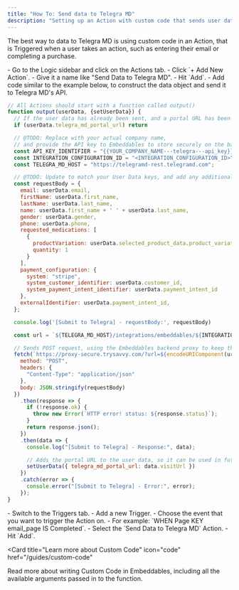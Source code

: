 ```yaml
---
title: "How To: Send data to Telegra MD"
description: "Setting up an Action with custom code that sends user data to Telegra MD's API"
---
```


The best way to data to Telegra MD is using custom code in an Action, that is Triggered when a user takes an action, such as entering their email or completing a purchase.

<Steps>
  <Step title="Create a custom code Action">
    - Go to the Logic sidebar and click on the Actions tab.
    - Click `+ Add New Action`.
    - Give it a name like "Send Data to Telegra MD".
    - Hit `Add`.
  </Step>
  <Step title="Write your custom code">
    - Add code similar to the example below, to construct the data object and send it to Telegra MD's API.

```js
// All Actions should start with a function called output()
function output(userData, {setUserData}) {
  // If the user data has already been sent, and a portal URL has been received, don't resend it
  if (userData.telegra_md_portal_url) return

  // @TODO: Replace with your actual company name,
  // and provide the API key to Embeddables to store securely on the backend
  const API_KEY_IDENTIFIER = "{{YOUR_COMPANY_NAME---telegra---api_key}}";
  const INTEGRATION_CONFIGURATION_ID = "<INTEGRATION_CONFIGURATION_ID>";
  const TELEGRA_MD_HOST = "https://telegramd-rest.telegramd.com";

  // @TODO: Update to match your User Data keys, and add any additional data you want to send
  const requestBody = {
    email: userData.email,
    firstName: userData.first_name,
    lastName: userData.last_name,
    name: userData.first_name + ' ' + userData.last_name,
    gender: userData.gender,
    phone: userData.phone,
    requested_medications: [
      {
        productVariation: userData.selected_product_data.product_variation,
        quantity: 1
      }
    ],
    payment_configuration: {
      system: "stripe",
      system_customer_identifier: userData.customer_id,
      system_payment_intent_identifier: userData.payment_intent_id
    },
    externalIdentifier: userData.payment_intent_id,
  };

  console.log('[Submit to Telegra] - requestBody:', requestBody)

  const url = `${TELEGRA_MD_HOST}/integrations/embeddables/${INTEGRATION_CONFIGURATION_ID}/visit/initiate?access_token=${API_KEY_IDENTIFIER}`;

  // Sends POST request, using the Embeddables backend proxy to keep the access token secure
  fetch(`https://proxy-secure.trysavvy.com/?url=${encodeURIComponent(url)}`, {
    method: "POST",
    headers: {
      "Content-Type": "application/json"
    },
    body: JSON.stringify(requestBody)
  })
    .then(response => {
      if (!response.ok) {
        throw new Error(`HTTP error! status: ${response.status}`);
      }
      return response.json();
    })
    .then(data => {
      console.log("[Submit to Telegra] - Response:", data);

      // Adds the portal URL to the user data, so it can be used in future Actions
      setUserData({ telegra_md_portal_url: data.visitUrl })
    })
    .catch(error => {
      console.error("[Submit to Telegra] - Error:", error);
    });
}
```

  </Step>
  <Step title="Add a Trigger for the relevant user event">
    - Switch to the Triggers tab.
    - Add a new Trigger.
    - Choose the event that you want to trigger the Action on.
      - For example: `WHEN Page KEY email_page IS Completed`.
    - Select the `Send Data to Telegra MD` Action.
    - Hit `Add`.
  </Step>

</Steps>

<Card
  title="Learn more about Custom Code"
  icon="code"
  href="/guides/custom-code"
>
  Read more about writing Custom Code in Embeddables, including all the
  available arguments passed in to the function.
</Card>
